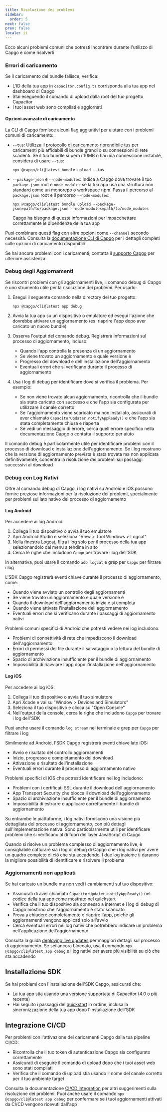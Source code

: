```yaml
---
title: Risoluzione dei problemi
sidebar:
  order: 5
next: false
prev: false
locale: it
---
```


Ecco alcuni problemi comuni che potresti incontrare durante l'utilizzo di Capgo e come risolverli

### Errori di caricamento

Se il caricamento del bundle fallisce, verifica:
- L'ID della tua app in `capacitor.config.ts` corrisponda alla tua app nel dashboard di Capgo
- Stai eseguendo il comando di upload dalla root del tuo progetto Capacitor
- I tuoi asset web sono compilati e aggiornati

#### Opzioni avanzate di caricamento

La CLI di Capgo fornisce alcuni flag aggiuntivi per aiutare con i problemi comuni di caricamento:

- `--tus`: Utilizza il [protocollo di caricamento riprendibile tus](https://tus.io/) per caricamenti più affidabili di bundle grandi o su connessioni di rete scadenti. Se il tuo bundle supera i 10MB o hai una connessione instabile, considera di usare `--tus`:
  ```shell
  npx @capgo/cli@latest bundle upload --tus
  ```

- `--package-json` e `--node-modules`: Indica a Capgo dove trovare il tuo `package.json` root e `node_modules` se la tua app usa una struttura non standard come un monorepo o workspace npm. Passa il percorso al `package.json` root e il percorso `--node-modules`:
  ```shell
  npx @capgo/cli@latest bundle upload --package-json=path/to/package.json --node-modules=path/to/node_modules
  ```
  Capgo ha bisogno di queste informazioni per impacchettare correttamente le dipendenze della tua app

Puoi combinare questi flag con altre opzioni come `--channel` secondo necessità. Consulta la [documentazione CLI di Capgo](/docs/cli/overview/) per i dettagli completi sulle opzioni di caricamento disponibili

Se hai ancora problemi con i caricamenti, contatta il [supporto Capgo](support.capgo.app) per ulteriore assistenza

### Debug degli Aggiornamenti

Se riscontri problemi con gli aggiornamenti live, il comando debug di Capgo è uno strumento utile per la risoluzione dei problemi. Per usarlo:

1. Esegui il seguente comando nella directory del tuo progetto:
   ```shell
   npx @capgo/cli@latest app debug
   ```

2. Avvia la tua app su un dispositivo o emulatore ed esegui l'azione che dovrebbe attivare un aggiornamento (es. riaprire l'app dopo aver caricato un nuovo bundle)

3. Osserva l'output del comando debug. Registrerà informazioni sul processo di aggiornamento, incluso:
   - Quando l'app controlla la presenza di un aggiornamento
   - Se viene trovato un aggiornamento e quale versione è
   - Progresso del download e dell'installazione dell'aggiornamento
   - Eventuali errori che si verificano durante il processo di aggiornamento

4. Usa i log di debug per identificare dove si verifica il problema. Per esempio:
   - Se non viene trovato alcun aggiornamento, ricontrolla che il bundle sia stato caricato con successo e che l'app sia configurata per utilizzare il canale corretto
   - Se l'aggiornamento viene scaricato ma non installato, assicurati di aver chiamato `CapacitorUpdater.notifyAppReady()` e che l'app sia stata completamente chiusa e riaperta
   - Se vedi un messaggio di errore, cerca quell'errore specifico nella documentazione Capgo o contatta il supporto per aiuto

Il comando debug è particolarmente utile per identificare problemi con il processo di download e installazione dell'aggiornamento. Se i log mostrano che la versione di aggiornamento prevista è stata trovata ma non applicata definitivamente, concentra la risoluzione dei problemi sui passaggi successivi al download

### Debug con Log Nativi

Oltre al comando debug di Capgo, i log nativi su Android e iOS possono fornire preziose informazioni per la risoluzione dei problemi, specialmente per problemi sul lato nativo del processo di aggiornamento

#### Log Android

Per accedere ai log Android:

1. Collega il tuo dispositivo o avvia il tuo emulatore
2. Apri Android Studio e seleziona "View > Tool Windows > Logcat"
3. Nella finestra Logcat, filtra i log solo per il processo della tua app selezionandolo dal menu a tendina in alto
4. Cerca le righe che includono `Capgo` per trovare i log dell'SDK

In alternativa, puoi usare il comando `adb logcat` e grep per `Capgo` per filtrare i log

L'SDK Capgo registrerà eventi chiave durante il processo di aggiornamento, come:
- Quando viene avviato un controllo degli aggiornamenti
- Se viene trovato un aggiornamento e quale versione è
- Quando il download dell'aggiornamento inizia e si completa
- Quando viene attivata l'installazione dell'aggiornamento
- Eventuali errori che si verificano durante i passaggi di aggiornamento nativi

Problemi comuni specifici di Android che potresti vedere nei log includono:
- Problemi di connettività di rete che impediscono il download dell'aggiornamento
- Errori di permessi dei file durante il salvataggio o la lettura del bundle di aggiornamento
- Spazio di archiviazione insufficiente per il bundle di aggiornamento
- Impossibilità di riavviare l'app dopo l'installazione dell'aggiornamento

#### Log iOS

Per accedere ai log iOS:

1. Collega il tuo dispositivo o avvia il tuo simulatore
2. Apri Xcode e vai su "Window > Devices and Simulators"
3. Seleziona il tuo dispositivo e clicca su "Open Console"
4. Nell'output della console, cerca le righe che includono `Capgo` per trovare i log dell'SDK

Puoi anche usare il comando `log stream` nel terminale e grep per `Capgo` per filtrare i log

Similmente ad Android, l'SDK Capgo registrerà eventi chiave lato iOS:
- Avvio e risultato del controllo aggiornamenti
- Inizio, progresso e completamento del download
- Attivazione e risultato dell'installazione
- Eventuali errori durante il processo di aggiornamento nativo

Problemi specifici di iOS che potresti identificare nei log includono:
- Problemi con i certificati SSL durante il download dell'aggiornamento
- App Transport Security che blocca il download dell'aggiornamento
- Spazio di archiviazione insufficiente per il bundle di aggiornamento
- Impossibilità di estrarre o applicare correttamente il bundle di aggiornamento

Su entrambe le piattaforme, i log nativi forniscono una visione più dettagliata del processo di aggiornamento, con più dettagli sull'implementazione nativa. Sono particolarmente utili per identificare problemi che si verificano al di fuori del layer JavaScript di Capgo

Quando si risolve un problema complesso di aggiornamento live, è consigliabile catturare sia i log di debug di Capgo che i log nativi per avere un quadro completo di ciò che sta accadendo. I due log insieme ti daranno la migliore possibilità di identificare e risolvere il problema

### Aggiornamenti non applicati

Se hai caricato un bundle ma non vedi i cambiamenti sul tuo dispositivo:
- Assicurati di aver chiamato `CapacitorUpdater.notifyAppReady()` nel codice della tua app come mostrato nel [quickstart](/docs/getting-started/quickstart)
- Verifica che il tuo dispositivo sia connesso a internet e i log di debug di Capgo mostrino che l'aggiornamento è stato scaricato
- Prova a chiudere completamente e riaprire l'app, poiché gli aggiornamenti vengono applicati solo all'avvio
- Cerca eventuali errori nei log nativi che potrebbero indicare un problema nell'applicazione dell'aggiornamento

Consulta la guida [deploying live updates](/docs/getting-started/deploy) per maggiori dettagli sul processo di aggiornamento. Se sei ancora bloccato, usa il comando `npx @capgo/cli@latest app debug` e i log nativi per avere più visibilità su ciò che sta accadendo

## Installazione SDK

Se hai problemi con l'installazione dell'SDK Capgo, assicurati che:
- La tua app stia usando una versione supportata di Capacitor (4.0 o più recente)
- Hai seguito i passaggi del [quickstart](/docs/getting-started/quickstart) in ordine, inclusa la sincronizzazione della tua app dopo l'installazione dell'SDK

## Integrazione CI/CD

Per problemi con l'attivazione dei caricamenti Capgo dalla tua pipeline CI/CD:
- Ricontrolla che il tuo token di autenticazione Capgo sia configurato correttamente
- Assicurati di eseguire il comando di upload dopo che i tuoi asset web sono stati compilati
- Verifica che il comando di upload stia usando il nome del canale corretto per il tuo ambiente target

Consulta la documentazione [CI/CD integration](/docs/getting-started/cicd-integration) per altri suggerimenti sulla risoluzione dei problemi. Puoi anche usare il comando `npx @capgo/cli@latest app debug` per confermare se i tuoi aggiornamenti attivati da CI/CD vengono ricevuti dall'app
